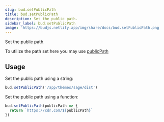 ```yaml
---
slug: bud.setPublicPath
title: bud.setPublicPath
description: Set the public path.
sidebar_label: bud.setPublicPath
image: 'https://budjs.netlify.app/img/share/docs/bud.setPublicPath.png'
---
```


Set the public path.

To utilize the path set here you may use [publicPath](/docs/bud.publicPath)

## Usage

Set the public path using a string:

```js
bud.setPublicPath('/app/themes/sage/dist')
```

Set the public path using a function:

```js
bud.setPublicPath(publicPath => {
  return `https://cdn.com/${publicPath}`
})
```
